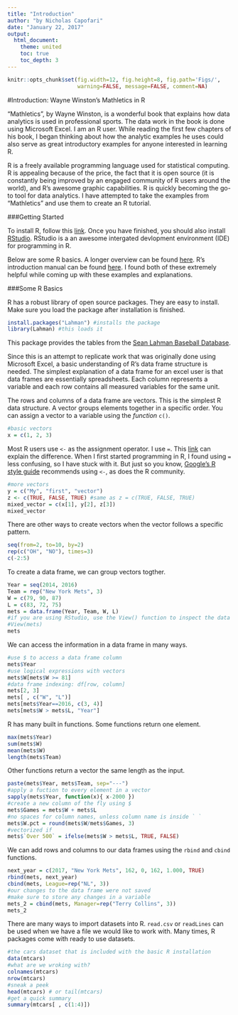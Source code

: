 ```yaml
---
title: "Introduction"
author: "by Nicholas Capofari"
date: "January 22, 2017"
output: 
  html_document:
    theme: united
    toc: true
    toc_depth: 3
---
```


```r
knitr::opts_chunk$set(fig.width=12, fig.height=8, fig.path='Figs/',
                      warning=FALSE, message=FALSE, comment=NA)
```

#Introduction: Wayne Winston's Mathletics in R

"Mathletics", by Wayne Winston, is a wonderful book that explains how data analytics is used in professional sports.  The data work in the book is done using Microsoft Excel.  I am an R user.  While reading the first few chapters of his book, I began thinking about how the analytic examples he uses could also serve as great introductory examples for anyone interested in learning R.

R is a freely available programming language used for statistical computing.  R is appealing because of the price, the fact that it is open source (it is constantly being improved by an engaged community of R users around the world), and R's awesome graphic capabilities.  R is quickly becoming the go-to tool for data analytics.  I have attempted to take the examples from "Mathletics" and use them to create an R tutorial.  

###Getting Started

To install R, follow this [link](https://ftp.ussg.iu.edu/CRAN/).  Once you have finished, you should also install [RStudio](https://www.rstudio.com/products/rstudio/download/).  RStudio is a an awesome intergated devlopment environment (IDE) for programming in R.

Below are some R basics.  A longer overview can be found [here](https://cran.r-project.org/doc/contrib/Torfs+Brauer-Short-R-Intro.pdf).  R's introduction manual can be found [here](https://cran.r-project.org/doc/manuals/r-release/R-intro.pdf).  I found both of these extremely helpful while coming up with these examples and explanations.

###Some R Basics

R has a robust library of open source packages.  They are easy to install.  Make sure you load the package after installation is finished.

```r
install.packages("Lahman") #installs the package
library(Lahman) #this loads it
```

This package provides the tables from the [Sean Lahman Baseball Database](http://www.seanlahman.com/baseball-archive/statistics/).  

Since this is an attempt to replicate work that was originally done using Microsoft Excel, a basic understanding of R's data frame structure is needed.  The simplest explanation of a data frame for an excel user is that data frames are essentially spreadsheets.  Each column represents a variable and each row contains all measured variables for the same unit.  

The rows and columns of a data frame are vectors.  This is the simplest R data structure.  A vector groups elements together in a specific order.  You can assign a vector to a variable using the *function* `c()`.

```r
#basic vectors
x = c(1, 2, 3)
```

Most R users use `<-` as the assignment operator.  I use `=`.  This [link](http://stackoverflow.com/questions/1741820/assignment-operators-in-r-and) can explain the difference.  When I first started programming in R, I found using `=` less confusing, so I have stuck with it.  But just so you know, [Google's R style guide](https://google.github.io/styleguide/Rguide.xml#assignment) recommends using `<-`, as does the R community.

```r
#more vectors
y = c("My", "first", "vector")
z <- c(TRUE, FALSE, TRUE) #same as z = c(TRUE, FALSE, TRUE)
mixed_vector = c(x[1], y[2], z[3])
mixed_vector
```

There are other ways to create vectors when the vector follows a specific pattern.

```r
seq(from=2, to=10, by=2)
rep(c("OH", "NO"), times=3)
c(-2:5)
```

To create a data frame, we can group vectors togther.

```r
Year = seq(2014, 2016)
Team = rep("New York Mets", 3)
W = c(79, 90, 87)
L = c(83, 72, 75)
mets = data.frame(Year, Team, W, L)
#if you are using RStudio, use the View() function to inspect the data frame
#View(mets)
mets
```

We can access the information in a data frame in many ways.

```r
#use $ to access a data frame column
mets$Year
#use logical expressions with vectors
mets$W[mets$W >= 81]
#data frame indexing: df[row, column]
mets[2, 3]
mets[ , c("W", "L")]
mets[mets$Year==2016, c(3, 4)]
mets[mets$W > mets$L, "Year"]
```

R has many built in functions.  Some functions return one element.

```r
max(mets$Year)
sum(mets$W)
mean(mets$W)
length(mets$Team)
```

Other functions return a vector the same length as the input.

```r
paste(mets$Year, mets$Team, sep="---")
#apply a fuction to every element in a vector
sapply(mets$Year, function(x){ x-2000 })
#create a new column of the fly using $
mets$Games = mets$W + mets$L
#no spaces for column names, unless column name is inside ` `
mets$W.pct = round(mets$W/mets$Games, 3)
#vectorized if 
mets$`Over 500` = ifelse(mets$W > mets$L, TRUE, FALSE)
```

We can add rows and columns to our data frames using the `rbind` and  `cbind` functions.

```r
next_year = c(2017, "New York Mets", 162, 0, 162, 1.000, TRUE)
rbind(mets, next_year)
cbind(mets, League=rep("NL", 3))
#our changes to the data frame were not saved 
#make sure to store any changes in a variable
mets_2 = cbind(mets, Manager=rep("Terry Collins", 3))
mets_2
```

There are many ways to import datasets into R.  `read.csv` or `readLines` can be used when we have a file we would like to work with.  Many times, R packages come with ready to use datasets.

```r
#the cars dataset that is included with the basic R installation
data(mtcars)
#what are we wroking with?
colnames(mtcars)
nrow(mtcars)
#sneak a peek
head(mtcars) # or tail(mtcars)
#get a quick summary
summary(mtcars[ , c(1:4)])
```




